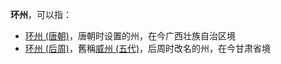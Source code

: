 '''环州'''，可以指：
*[[环州_(唐朝)|环州 (唐朝)]]，唐朝时设置的州，在今广西壮族自治区境
*[[环州_(后周)|环州 (后周)]]，舊稱[[威州_(五代)|威州 (五代)]]，后周时改名的州，在今甘肃省境

{{Disambig|H|cat=二字中国州名消歧义}}
